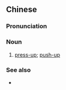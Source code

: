 {{also|俯卧撑}}
==Chinese==
{{zh-forms|s=俯卧撑}}

===Pronunciation===
{{zh-pron
|m=fǔwòchēng
|c=fu2 ngo6 caang1
|cat=n
}}

===Noun===
{{zh-noun}}

# [[press-up]]; [[push-up]]

===See also===
* {{zh-l|仰臥起坐}}

{{zh-cat|Exercise}}